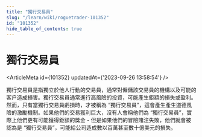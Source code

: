 ```yaml
---
title: "獨行交易員"
slug: "/learn/wiki/roguetrader-101352"
id: "101352"
hide_table_of_contents: true
---
```



# 獨行交易員

<ArticleMeta id={101352} updatedAt={'2023-09-26 13:58:54'} />
<div className='border-solid border-b border-t-0 my-4 border-[var(--ifm-color-gray-300)]' />

獨行交易員是指獨立於他人行動的交易員，通常對僱傭該交易員的機構以及可能的客户造成損害。獨行交易員通常進行高風險的投資，可能產生鉅額的損失或盈利。然而，只有當獨行交易員虧損時，才被稱為 “獨行交易員”，這會產生產生道德風險的激勵機制。如果他們的交易獲利巨大，沒有人會稱他們為 “獨行交易員”，實際上他們更有可能獲得鉅額的獎金 - 但是如果他們的冒險賭注失敗，他們就會被認為是 “獨行交易員”，可能給公司造成數以百萬甚至數十億美元的損失。
